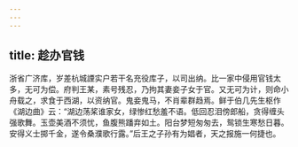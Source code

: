 ```yaml
---
---
---
```

title: 趁办官钱
---




浙省广济库，岁差杭城諲实户若干名充役库子，以司出纳。比一家中侵用官钱太多，无可为偿。府判王某，素号残忍，乃拘其妻妾子女于官。又无可为计，则命小舟载之，求食于西湖，以资纳官。鬼妾鬼马，不肖辈群趋焉。鲜于伯几先生枢作《湖边曲》云：“湖边荡桨谁家女，绿惨红愁羞不语。低回忍泪傍郎船，贪得缠头强歌舞。玉壶美酒不须忧，鱼腹熊蹯弃如土。阳台梦短匆匆去，鸳锁生寒愁日暮。安得义士掷千金，遂令桑濮歌行露。”后王之子孙有为娼者，天之报施一何捷也。